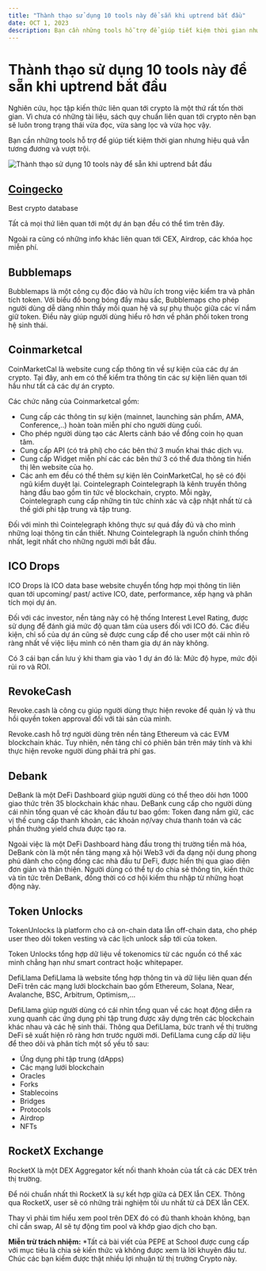 ```yaml
---
title: "Thành thạo sử dụng 10 tools này để sẵn khi uptrend bắt đầu"
date: OCT 1, 2023
description: Bạn cần những tools hỗ trợ để giúp tiết kiệm thời gian nhưng hiệu quả vẫn tương đương và vượt trội.
---
```

# Thành thạo sử dụng 10 tools này để sẵn khi uptrend bắt đầu

Nghiên cứu, học tập kiến thức liên quan tới crypto là một thứ rất tốn thời gian. Vì chưa có những tài liệu, sách quy chuẩn liên quan tới crypto nên bạn sẽ luôn trong trạng thái vừa đọc, vừa sàng lọc và vừa học vậy.

Bạn cần những tools hỗ trợ để giúp tiết kiệm thời gian nhưng hiệu quả vẫn tương đương và vượt trội.
 
![Thành thạo sử dụng 10 tools này để sẵn khi uptrend bắt đầu](https://trillionhubz.com/wp-content/uploads/2024/03/image-103.png)

## <a href="https://www.coingecko.com/">Coingecko</a>

Best crypto database

Tất cả mọi thứ liên quan tới một dự án bạn đều có thể tìm trên đây.

Ngoài ra cũng có những info khác liên quan tới CEX, Airdrop, các khóa học miễn phí.

## Bubblemaps

Bubblemaps là một công cụ độc đáo và hữu ích trong việc kiểm tra và phân tích token. Với biểu đồ bong bóng đầy màu sắc, Bubblemaps cho phép người dùng dễ dàng nhìn thấy mối quan hệ và sự phụ thuộc giữa các ví nắm giữ token. Điều này giúp người dùng hiểu rõ hơn về phân phối token trong hệ sinh thái.

## Coinmarketcal
CoinMarketCal là website cung cấp thông tin về sự kiện của các dự án crypto. Tại đây, anh em có thể kiểm tra thông tin các sự kiện liên quan tới hầu như tất cả các dự án crypto.

Các chức năng của Coinmarketcal gồm:

* Cung cấp các thông tin sự kiện (mainnet, launching sản phẩm, AMA, Conference,..) hoàn toàn miễn phí cho người dùng cuối.
* Cho phép người dùng tạo các Alerts cảnh báo về đồng coin họ quan tâm.
* Cung cấp API (có trả phí) cho các bên thứ 3 muốn khai thác dịch vụ.
* Cung cấp Widget miễn phí các các bên thứ 3 có thể đưa thông tin hiển thị lên website của họ.
* Các anh em đều có thể thêm sự kiện lên CoinMarketCal, họ sẽ có đội ngũ kiểm duyệt lại.
Cointelegraph
Cointelegraph là kênh truyền thông hàng đầu bao gồm tin tức về blockchain, crypto. Mỗi ngày, Cointelegraph cung cấp những tin tức chính xác và cập nhật nhất từ cả thế giới phi tập trung và tập trung.

Đối với mình thì Cointelegraph không thực sự quá đầy đủ và cho mình những loại thông tin cần thiết. Nhưng Cointelegraph là nguồn chính thống nhất, legit nhất cho những người mới bắt đầu.

## ICO Drops
ICO Drops là ICO data base website chuyển tổng hợp mọi thông tin liên quan tới upcoming/ past/ active ICO, date, performance, xếp hạng và phân tích mọi dự án.

Đối với các investor, nền tảng này có hệ thống Interest Level Rating, được sử dụng để đánh giá mức độ quan tâm của users đối với ICO đó. Các điều kiện, chỉ số của dự án cũng sẽ được cung cấp để cho user một cái nhìn rõ ràng nhất về việc liệu mình có nên tham gia dự án này không.

Có 3 cái bạn cần lưu ý khi tham gia vào 1 dự án đó là: Mức độ hype, mức đội rủi ro và ROI.

## RevokeCash
Revoke.cash là công cụ giúp người dùng thực hiện revoke để quản lý và thu hồi quyền token approval đối với tài sản của mình.

Revoke.cash hỗ trợ người dùng trên nền tảng Ethereum và các EVM blockchain khác. Tuy nhiên, nền tảng chỉ có phiên bản trên máy tính và khi thực hiện revoke người dùng phải trả phí gas.

## Debank
DeBank là một DeFi Dashboard giúp người dùng có thể theo dõi hơn 1000 giao thức trên 35 blockchain khác nhau. DeBank cung cấp cho người dùng cái nhìn tổng quan về các khoản đầu tư bao gồm: Token đang nắm giữ, các vị thế cung cấp thanh khoản, các khoản nợ/vay chưa thanh toán và các phần thưởng yield chưa được tạo ra.

Ngoài việc là một DeFi Dashboard hàng đầu trong thị trường tiền mã hóa, DeBank còn là một nền tảng mạng xã hội Web3 với đa dạng nội dung phong phú dành cho cộng đồng các nhà đầu tư DeFi, được hiển thị qua giao diện đơn giản và thân thiện. Người dùng có thể tự do chia sẻ thông tin, kiến thức và tin tức trên DeBank, đồng thời có cơ hội kiếm thu nhập từ những hoạt động này.

## Token Unlocks
TokenUnlocks là platform cho cả on-chain data lẫn off-chain data, cho phép user theo dõi token vesting và các lịch unlock sắp tới của token.

Token Unlocks tổng hợp dữ liệu về tokenomics từ các nguồn có thể xác minh chẳng hạn như smart contract hoặc whitepaper.

DefiLlama
DefiLlama là website tổng hợp thông tin và dữ liệu liên quan đến DeFi trên các mạng lưới blockchain bao gồm Ethereum, Solana, Near, Avalanche, BSC, Arbitrum, Optimism,…

DefiLlama giúp người dùng có cái nhìn tổng quan về các hoạt động diễn ra xung quanh các ứng dụng phi tập trung được xây dựng trên các blockchain khác nhau và các hệ sinh thái. Thông qua DefiLlama, bức tranh về thị trường DeFi sẽ xuất hiện rõ ràng hơn trước người mới.
DefiLlama cung cấp dữ liệu để theo dõi và phân tích một số yếu tố sau:

* Ứng dụng phi tập trung (dApps)
* Các mạng lưới blockchain
* Oracles
* Forks
* Stablecoins
* Bridges
* Protocols
* Airdrop
* NFTs
## RocketX Exchange
RocketX là một DEX Aggregator kết nối thanh khoản của tất cả các DEX trên thị trường.

Để nói chuẩn nhất thì RocketX là sự kết hợp giữa cả DEX lẫn CEX. Thông qua RocketX, user sẽ có những trải nghiệm tối ưu nhất từ cả DEX lẫn CEX.

Thay vì phải tìm hiểu xem pool trên DEX đó có đủ thanh khoản không, bạn chỉ cần swap, AI sẽ tự động tìm pool và khớp giao dịch cho bạn.

**Miễn trừ trách nhiệm:** \*Tất cả bài viết của PEPE at School được cung cấp với mục tiêu là chia sẻ kiến thức và không được xem là lời khuyên đầu tư. Chúc các bạn kiếm được thật nhiều lợi nhuận từ thị trường Crypto này.
